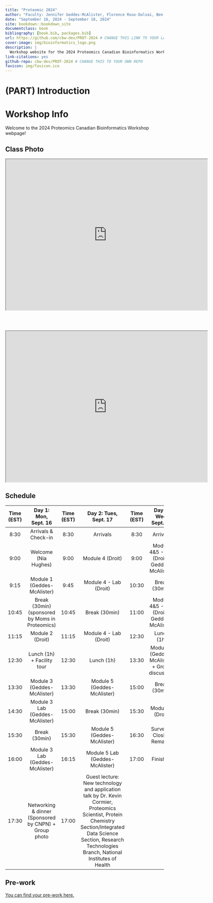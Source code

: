 ```yaml
--- 
title: "Proteomic 2024"
author: "Faculty: Jennifer Geddes-McAlister, Florence Roux-Dalvai, Ben Muselius, Marie Pier Scott-Boyer, Mickael Leclercq"
date: "September 16, 2024 - September 18, 2024"
site: bookdown::bookdown_site
documentclass: book
bibliography: [book.bib, packages.bib]
url: https://github.com/cbw-dev/PROT-2024 # CHANGE THIS LINK TO YOUR LANDING PAGE LINK
cover-image: img/bioinformatics_logo.png
description: |
  Workshop website for the 2024 Proteomics Canadian Bioinformatics Workshop
link-citations: yes
github-repo: cbw-dev/PROT-2024 # CHANGE THIS TO YOUR OWN REPO
favicon: img/favicon.ico
---
```


# (PART) Introduction {-}

# Workshop Info

Welcome to the 2024 Proteomics Canadian Bioinformatics Workshop webpage!  

## Class Photo

<iframe src="https://drive.google.com/file/d/1NL0LLgWR-JWGBVs6aIWCXZ_0dn1dsYpK/preview" width="640" height="480" allow="autoplay"></iframe>

<br><br>

<iframe src="https://drive.google.com/file/d/1KrQH9M4QylZy7L3bE1DbsZ0yfpy7AfcL/preview" width="640" height="480" allow="autoplay"></iframe>

## Schedule

| **Time (EST)** |                **Day 1: Mon, Sept. 16**               | **Time (EST)** |                                                                                               **Day 2: Tues, Sept. 17**                                                                                               | **Time (EST)** |            **Day 3: Wed, Sept. 18**            |
|:--------------:|:-----------------------------------------------------:|:--------------:|:---------------------------------------------------------------------------------------------------------------------------------------------------------------------------------------------------------------------:|:--------------:|:----------------------------------------------:|
|      8:30      |                  Arrivals & Check-in                  |      8:30      |                                                                                                        Arrivals                                                                                                       |      8:30      |                    Arrivals                    |
|      9:00      |                  Welcome (Nia Hughes)                 |      9:00      |                                                                                                    Module 4 (Droit)                                                                                                   |      9:00      |   Module 4&5 - Lab (Droit & Geddes-McAlister)  |
|      9:15      |              Module 1 (Geddes-McAlister)              |      9:45      |                                                                                                 Module 4 - Lab (Droit)                                                                                                |      10:30     |                  Break (30min)                 |
|      10:45     |    Break (30min) (sponsored by Moms in Proteomics)    |      10:45     |                                                                                                     Break (30min)                                                                                                     |      11:00     |   Module 4&5 - Lab (Droit & Geddes-McAlister)  |
|      11:15     |                    Module 2 (Droit)                   |      11:15     |                                                                                                 Module 4 - Lab (Droit)                                                                                                |      12:30     |                   Lunch (1h)                   |
|      12:30     |               Lunch (1h) + Facility tour              |      12:30     |                                                                                                       Lunch (1h)                                                                                                      |      13:30     | Module 6 (Geddes-McAlister) + Group discussion |
|      13:30     |              Module 3 (Geddes-McAlister)              |      13:30     |                                                                                              Module 5 (Geddes-McAlister)                                                                                              |      15:00     |                  Break (30min)                 |
|      14:30     |            Module 3 Lab (Geddes-McAlister)            |      15:00     |                                                                                                     Break (30min)                                                                                                     |      15:30     |                Module 7 (Droit)                |
|      15:30     |                     Break (30min)                     |      15:30     |                                                                                              Module 5 (Geddes-McAlister)                                                                                              |      16:30     |            Survey & Closing Remarks            |
|      16:00     |            Module 3 Lab (Geddes-McAlister)            |      16:15     |                                                                                            Module 5 Lab (Geddes-McAlister)                                                                                            |      17:00     |                    Finished                    |
|      17:30     | Networking & dinner (Sponsored by CNPN) + Group photo |      17:00     | Guest lecture: New technology and application talk by Dr. Kevin Cormier, Proteomics Scientist, Protein Chemistry Section/Integrated Data Science Section, Research Technologies Branch, National Institutes of Health |                |                                                |

## Pre-work

[You can find your pre-work here.](https://docs.google.com/forms/d/e/1FAIpQLScSkUfju24IarDfunnvCKcBvN8SW7-m-5arH-zlfrtY0ahsFw/viewform)
